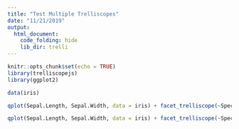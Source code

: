 ```yaml
---
title: "Test Multiple Trelliscopes"
date: "11/21/2019"
output: 
  html_document:
    code_folding: hide
    lib_dir: trelli
---
```


```r
knitr::opts_chunk$set(echo = TRUE)
library(trelliscopejs)
library(ggplot2)

data(iris)
```


```r
qplot(Sepal.Length, Sepal.Width, data = iris) + facet_trelliscope(~Species, nrow = 1, ncol = 2, path = "trelli/trelli_one")

```


```r
qplot(Sepal.Length, Sepal.Width, data = iris) + facet_trelliscope(~Species, nrow = 1, ncol = 2, path = "trelli/trelli_two")

```

